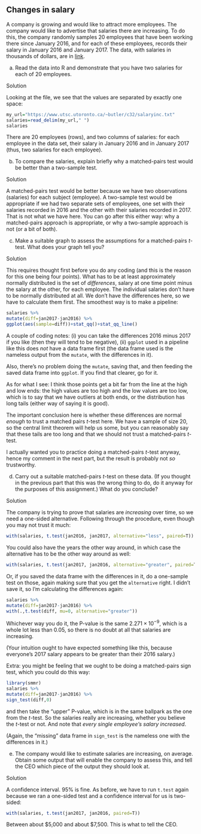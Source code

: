 ## Changes in salary



 A company is growing and would like to attract more
employees. The company would like to advertise that salaries there are
increasing. To do this, the company randomly samples 20 employees that
have been working there since January 2016, and for each of these
employees, records their salary in January 2016 and January 2017. The
data, with salaries in thousands of dollars, are in
[link](https://www.utsc.utoronto.ca/~butler/c32/salaryinc.txt). 



(a) Read the data into R and demonstrate that you have two
salaries for each of 20 employees.

Solution


Looking at the file, we see that the values are separated by
exactly one space:
```r
my_url="https://www.utsc.utoronto.ca/~butler/c32/salaryinc.txt"
salaries=read_delim(my_url," ")
salaries
```

     

There are 20 employees (rows), and two columns of salaries: for each
employee in the data set, their salary in January 2016 and in January
2017 (thus, two salaries for each employee).


(b) To compare the salaries, explain briefly why a
matched-pairs test would be better than a two-sample test.

Solution


A matched-pairs test would be better because we have two
observations (salaries) for each subject (employee). A two-sample
test would be appropriate if we had two separate sets of
employees, one set with their salaries recorded in 2016 and the
other with their salaries recorded in 2017. That is not what we
have here.
You can go after this either way: why a matched-pairs approach is
appropriate, or why a two-sample approach is not (or a bit of both).


(c) Make a suitable graph to assess the assumptions for a
matched-pairs $t$-test. What does your graph tell you?

Solution


This requires thought first before you do any coding (and this is
the reason for this one being four points). What has to be at
least approximately normally distributed is the set of
*differences*, salary at one time point minus the salary at
the other, for each employee. The individual salaries don't have
to be normally distributed at all. 
We don't have the differences here, so we have to calculate them
first. The smoothest way is to make a pipeline:
```r
salaries %>%
mutate(diff=jan2017-jan2016) %>%
ggplot(aes(sample=diff))+stat_qq()+stat_qq_line()
```

     

A couple of coding notes: (i) you can take the differences 2016 minus
2017 if you like (then they will tend to be negative), (ii)
`ggplot` used in a pipeline like this does *not* have a
data frame first (the data frame used is the nameless output from the
`mutate`, with the differences in it). 

Also, there's no problem doing the `mutate`, saving that, and
then feeding the saved data frame into `ggplot`. If you find
that clearer, go for it.

As for what I see: I think those points get a bit far from the
line at the high and low ends: the high values are too high and the
low values are too low, which is to say that we have outliers at both
ends, or the distribution has long tails (either way of saying it is
good). 

The important conclusion here is whether these differences are normal
*enough* to trust a matched pairs $t$-test here. We have a sample
of size 20, so the central limit theorem will help us some, but you
can reasonably say that these tails are too long and that we should
not trust a matched-pairs $t$-test.

I actually wanted you to practice doing a matched-pairs $t$-test
anyway, hence my comment in the next part, but the result is probably
not *so* trustworthy.


(d) Carry out a suitable matched-pairs $t$-test on these data. (If you
thought in the previous part that this was the wrong thing to do, do
it anyway for the purposes of this assignment.) What do you conclude?

Solution


The company is trying to prove that salaries are *increasing*
over time, so we need a one-sided alternative.
Following through the procedure, even though you may not trust it much:
```r
with(salaries, t.test(jan2016, jan2017, alternative="less", paired=T))
```

     

You could also have the years the other way around, in which case the
alternative has to be the other way around as well:

```r
with(salaries, t.test(jan2017, jan2016, alternative="greater", paired=T))
```

 

Or, if you saved the data frame with the differences in it, do a
one-sample test on those, again making sure that you get the
`alternative` right. I didn't save it, so I'm calculating the
differences again:

```r
salaries %>%
mutate(diff=jan2017-jan2016) %>%
with(.,t.test(diff, mu=0, alternative="greater"))
```

 

Whichever way you do it, the P-value is the same $2.271 \times
10^{-9}$, which is a whole lot less than 0.05, so there is no doubt at
all that salaries are increasing.

(Your intuition ought to have expected something like this, because
everyone's 2017 salary appears to be greater than their 2016 salary.)

Extra: you might be feeling that we ought to be doing a matched-pairs
sign test, which you could do this way:

```r
library(smmr)
salaries %>%
mutate(diff=jan2017-jan2016) %>%
sign_test(diff,0)
```

 

and then take the "upper" P-value, which is in the same ballpark as
the one from the $t$-test. So the salaries really are increasing,
whether you believe the $t$-test or not. And note that *every  single employee's salary increased*.

(Again, the "missing" data frame in `sign_test` is the nameless
one with the differences in it.)


(e) The company would like to estimate  \emph{how
much} salaries are increasing, on average. Obtain some output that
will enable the company to assess this, and tell the CEO which piece
of the output they should look at.

Solution


A confidence interval. 95\% is fine. As before, we have to run
`t.test` again because we ran a one-sided test and a
confidence interval for us is two-sided:
```r
with(salaries, t.test(jan2017, jan2016, paired=T))
```

     

Between about \$5,000 and about \$7,500. This is what to tell the CEO.

 

